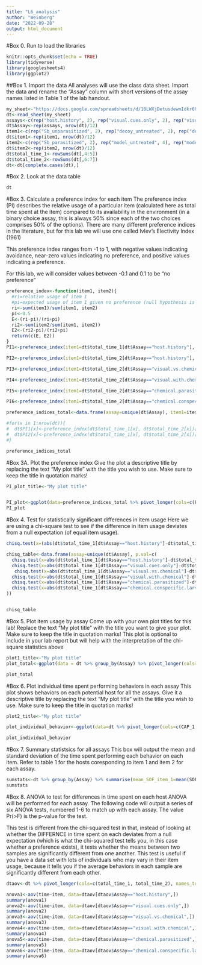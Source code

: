 ```yaml
---
title: "L6_analysis"
author: "Weinberg"
date: "2022-09-28"
output: html_document
---
```

#Box 0. Run to load the libraries
```r
knitr::opts_chunk$set(echo = TRUE)
library(tidyverse)
library(googlesheets4)
library(ggplot2)
```

##Box 1. Import the data
All analyses will use the class data sheet. Import the data and rename the "Assay" column with short versions of the assay names listed in Table 1 of the lab handout.
```r
my_sheet<-"https://docs.google.com/spreadsheets/d/18LWXjDetusdewmIdkr60G75vSkLZ9-96Sk3EiJ36uGI/edit?usp=sharing"
dt<-read_sheet(my_sheet)
assays<-c(rep("host.history", 2), rep("visual.cues.only", 2), rep("visual.vs.chemical", 2), rep("visual.with.chemical", 2), rep("chemical.parasitized", 2), rep("chemical.conspecific.larva", 2))
dt$Assay<-rep(assays, nrow(dt)/12)
item1<-c(rep("Sb_unparasitized", 2), rep("decoy_untreated", 2), rep("decoy_treated_unparasitized", 4), rep("Sb_treated_unparasitized", 4))
dt$item1<-rep(item1, nrow(dt)/12)
item2<-c(rep("Sb_parasitized", 2), rep("model_untreated", 4), rep("model_treated_unparasitized", 2), rep("Sb_treated_parasitized", 2), rep("Sb_treated_larvae", 2))
dt$item2<-rep(item2, nrow(dt)/12)
dt$total_time_1<-rowSums(dt[,4:5])
dt$total_time_2<-rowSums(dt[,6:7])
dt<-dt[complete.cases(dt),]
```

#Box 2. Look at the data table
```r
dt
```

#Box 3. Calculate a preference index for each item
The preference index (PI) describes the relative usage of a particular item (calculated here as total time spent at the item) compared to its availability in the environment (in a binary choice assay, this is always 50% since each of the two choices comprises 50% of the options). There are many different preference indices in the literature, but for this lab we will use one called Ivlev's Electivity Index (1961)

This preference index ranges from -1 to 1, with negative values indicating avoidance, near-zero values indicating no preference, and positive values indicating a preference.

For this lab, we will consider values between -0.1 and 0.1 to be "no preference"
```r
preference_index<-function(item1, item2){
  #ri=relative usage of item 1
  #pi=expected usage of item 1 given no preference (null hypothesis is that the item would be chosen 50% of the time)
  ri<-sum(item1)/sum(item1, item2)
  pi<-0.5
  E<-(ri-pi)/(ri+pi)
  ri2<-sum(item2/sum(item1, item2))
  E2<-(ri2-pi)/(ri2+pi)
  return(c(E, E2))
}
PI1<-preference_index(item1=dt$total_time_1[dt$Assay=="host.history"], item2 = dt$total_time_2[dt$Assay=="host.history"])

PI2<-preference_index(item1=dt$total_time_2[dt$Assay=="host.history"], item2 = dt$total_time_1[dt$Assay=="host.history"])

PI3<-preference_index(item1=dt$total_time_2[dt$Assay=="visual.vs.chemical"], item2 = dt$total_time_1[dt$Assay=="visual.vs.chemical"])

PI4<-preference_index(item1=dt$total_time_2[dt$Assay=="visual.with.chemical"], item2 = dt$total_time_1[dt$Assay=="visual.with.chemical"])

PI5<-preference_index(item1=dt$total_time_2[dt$Assay=="chemical.parasitized"], item2 = dt$total_time_1[dt$Assay=="chemical.parasitized"])

PI6<-preference_index(item1=dt$total_time_2[dt$Assay=="chemical.conspecific.larva"], item2 = dt$total_time_1[dt$Assay=="chemical.conspecific.larva"])

preference_indices_total<-data.frame(assay=unique(dt$Assay), item1=item1[seq(1, length(item1), 2)], item2=item2[seq(1, length(item2), 2)], PI_item1=c(PI1[1], PI2[1], PI3[1], PI4[1], PI5[1], PI6[1]), PI_item2=c(PI1[2], PI2[2], PI3[2], PI4[2], PI5[2], PI6[2]))

#for(x in 1:nrow(dt)){
#  dt$PI1[x]<-preference_index(dt$total_time_1[x], dt$total_time_2[x])[1]
#  dt$PI2[x]<-preference_index(dt$total_time_1[x], dt$total_time_2[x])[2]
#}

preference_indices_total
```

#Box 3A. Plot the preference index
Give the plot a descriptive title by replacing the text "My plot title" with the title you wish to use. Make sure to keep the title in quotation marks!
```r
PI_plot_title<-"My plot title"


PI_plot<-ggplot(data=preference_indices_total %>% pivot_longer(cols=c(PI_item1, PI_item2), names_to="item", values_to = "PI"), aes(x=assay, y=PI, fill=item)) +geom_col(position="dodge")+theme(axis.text.x = element_text(angle = 90, vjust = 0.5, hjust=1))+ggtitle(PI_plot_title)
PI_plot
```
#Box 4. Test for statistically significant differences in item usage
Here we are using a chi-square test to see if the difference in item usage deviates from a null expectation (of equal item usage).

```r
chisq.test(x=(abs(dt$total_time_1[dt$Assay=="host.history"]-dt$total_time_2[dt$Assay=="host.history"])))

chisq_table<-data.frame(assay=unique(dt$Assay), p.val=c(
  chisq.test(x=abs(dt$total_time_1[dt$Assay=="host.history"]-dt$total_time_2[dt$Assay=="host.history"]))$p.value,
  chisq.test(x=abs(dt$total_time_1[dt$Assay=="visual.cues.only"]-dt$total_time_2[dt$Assay=="visual.cues.only"]))$p.value,
   chisq.test(x=abs(dt$total_time_1[dt$Assay=="visual.vs.chemical"]-dt$total_time_2[dt$Assay=="visual.vs.chemical"]))$p.value,
  chisq.test(x=abs(dt$total_time_1[dt$Assay=="visual.with.chemical"]-dt$total_time_2[dt$Assay=="visual.with.chemical"]))$p.value,
  chisq.test(x=abs(dt$total_time_1[dt$Assay=="chemical.parasitized"]-dt$total_time_2[dt$Assay=="chemical.parasitized"]))$p.value,
  chisq.test(x=abs(dt$total_time_1[dt$Assay=="chemical.conspecific.larva"]-dt$total_time_2[dt$Assay=="chemical.conspecific.larva"]))$p.value
))


chisq_table

```


#Box 5. Plot item usage by assay
Come up with your own plot titles for this lab! Replace the text "My plot title" with the title you want to give your plot. Make sure to keep the title in quotation marks!
This plot is optional to include in your lab report but will help with the interpretation of the chi-square statistics above
```r
plot1_title<-"My plot title"
plot_total<-ggplot(data = dt %>% group_by(Assay) %>% pivot_longer(cols=c(total_time_1, total_time_2), names_to = "item", values_to = "time"), aes(x=Assay, y=time, fill=item))+geom_col(position="dodge")+theme(axis.text.x = element_text(angle = 90, vjust = 0.5, hjust=1))+ggtitle(plot1_title)

plot_total
```


#Box 6. Plot individual time spent performing behaviors in each assay
This plot shows behaviors on each potential host for all the assays. Give it a descriptive title by replacing the text "My plot title" with the title you wish to use. Make sure to keep the title in quotation marks!
```r
plot2_title<-"My plot title"

plot_individual_behavior<-ggplot(data=dt %>% pivot_longer(cols=c(CAP_1, SOF_1, CAP_2, SOF_2), names_to="behavior_item", values_to = "time"), aes(x=Assay, y=time, color=behavior_item)) + geom_point(position = position_dodge2(width=0.5))+ggtitle(plot2_title)

plot_individual_behavior
```

#Box 7. Summary statistsics for all assays
This box will output the mean and standard deviation of the time spent performing each behavior on each item. Refer to table 1 for the hosts coresponding to item 1 and item 2 for each assay. 
```r
sumstats<-dt %>% group_by(Assay) %>% summarise(mean_SOF_item_1=mean(SOF_1), sd_SOF_item_1=sd(SOF_1), mean_CAP_item_1=mean(CAP_1), sd_CAP_item_1=sd(CAP_1), mean_SOF_item_2=mean(SOF_2), sd_SOF_item_2=sd(SOF_2), mean_CAP_item_2=mean(CAP_2), sd_CAP_item_2=sd(CAP_2))
sumstats
```


#Box 8. ANOVA to test for differences in time spent on each host
ANOVA will be performed for each assay. The following code will output a series of six ANOVA tests, numbered 1-6 to match up with each assay. The value Pr(>F) is the p-value for the test.

This test is different from the chi-squared test in that, instead of looking at whether the DIFFERNCE in time spent on each deviates from a null expectation (which is what the chi-squared test tells you, in this case whether a preference exists), it tests whether the means between two samples are significantly different from one another. This test is useful if you have a data set with lots of individuals who may vary in their item usage, because it tells you if the average behaviors in each sample are significantly different from each other.

```r
dtaov<-dt %>% pivot_longer(cols=c(total_time_1, total_time_2), names_to = "item", values_to = "time")

anova1<-aov(time~item, data=dtaov[dtaov$Assay=="host.history",])
summary(anova1)
anova2<-aov(time~item, data=dtaov[dtaov$Assay=="visual.cues.only",])
summary(anova2)
anova3<-aov(time~item, data=dtaov[dtaov$Assay=="visual.vs.chemical",])
summary(anova3)
anova4<-aov(time~item, data=dtaov[dtaov$Assay=="visual.with.chemical",])
summary(anova4)
anova5<-aov(time~item, data=dtaov[dtaov$Assay=="chemical.parasitized",])
summary(anova5)
anova6<-aov(time~item, data=dtaov[dtaov$Assay=="chemical.conspecific.larva",])
summary(anova6)

```
